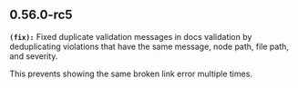 ## 0.56.0-rc5
**`(fix):`** Fixed duplicate validation messages in docs validation by deduplicating violations
that have the same message, node path, file path, and severity.

This prevents showing the same broken link error multiple times.


